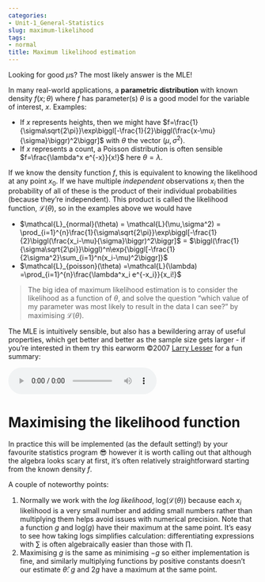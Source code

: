 ```yaml
---
categories:
- Unit-1_General-Statistics
slug: maximum-likelihood
tags:
- normal
title: Maximum likelihood estimation
---
```


Looking for good $\mu$s? The most likely answer is the MLE!

In many real-world applications, a **parametric distribution** with known density $f(x;\theta)$ where $f$ has parameter(s) $\theta$ is a good model for the variable of interest, $x$. Examples:

- If $x$ represents heights, then we might have $f=\frac{1}{\sigma\sqrt{2\pi}}\exp\biggl[-\frac{1}{2}\biggl(\frac{x-\mu}{\sigma}\biggr)^2\biggr]$ with $\theta$ the vector $(\mu, \sigma^2)$.
- If $x$ represents a count, a Poisson distribution is often sensible 
$f=\frac{\lambda^x e^{-x}}{x!}$ here $\theta = \lambda$.

If we know the density function $f$, this is equivalent to knowing the likelihood at any point $x_0$.  If we have multiple *independent* observations ${x_i}$ then the probability of all of these is the product of their individual probabilities (because they're independent).  This product is called the likelihood function, $\mathcal{L}(\theta)$, so in the examples above we would have 

- $\mathcal{L}_{normal}(\theta) = \mathcal{L}(\mu,\sigma^2) = \prod_{i=1}^{n}\frac{1}{\sigma\sqrt{2\pi}}\exp\biggl[-\frac{1}{2}\biggl(\frac{x_i-\mu}{\sigma}\biggr)^2\biggr]$ = $\biggl(\frac{1}{\sigma\sqrt{2\pi}}\biggl)^n\exp{\biggl[-\frac{1}{2\sigma^2}\sum_{i=1}^n(x_i-\mu)^2\biggr]}$
- $\mathcal{L}_{poisson}(\theta) =\mathcal{L}(\lambda) =\prod_{i=1}^{n}\frac{\lambda^x_i e^{-x_i}}{x_i!}$


> The big idea of maximum likelihood estimation is to consider the likelihood as a function of $\theta$, and solve the question "which value of my parameter was most likely to result in the data I can see?" by maximising $\mathcal{L}(\theta)$.


The MLE is intuitively sensible, but also has a bewildering array of useful properties, which get better and better as the sample size gets larger - if you're interested in them try this earworm &copy;2007 [Larry Lesser](http://www.math.utep.edu/Faculty/lesser/Mathemusician.html) for a fun summary:

<div id="corny mp3 moment">
<audio controls>
  <source src="/media/mle.mp3" type="audio/mpeg">
Your browser does not support the audio element.
</audio> </div>

# Maximising the likelihood function

In practice this will be implemented (as the default setting!) by your favourite statistics program 😎 however it is worth calling out that although the algebra looks scary at first, it's often relatively straightforward starting from the known density $f$.

A couple of noteworthy points:

1) Normally we work with the *log likelihood*, $\textrm{log}(\mathcal{L}(\theta))$ because each $x_i$ likelihood is a very small number and adding small numbers rather than multiplying them helps avoid issues with numerical precision.  Note that a function $g$ and $\textrm{log}(g)$ have their maximum at the same point. It's easy to see how taking logs simplifies calculation: differentiating expressions with $\sum{}$ is often algebraically easier than those with $\prod{}$.
2) Maximising $g$ is the same as minimising $-g$ so either implementation is fine, and similarly multiplying functions by positive constants doesn't our estimate $\hat{\theta}$: $g$ and $2g$ have a maximum at the same point.

